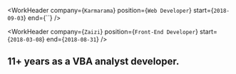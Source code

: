 <WorkHeader
  company={`Karmarama`}
  position={`Web Developer`}
  start={`2018-09-03`}
  end={``}
/>

<WorkHeader
  company={`Zaizi`}
  position={`Front-End Developer`}
  start={`2018-03-08`}
  end={`2018-08-31`}
/>

## 11+ years as a VBA analyst developer.
